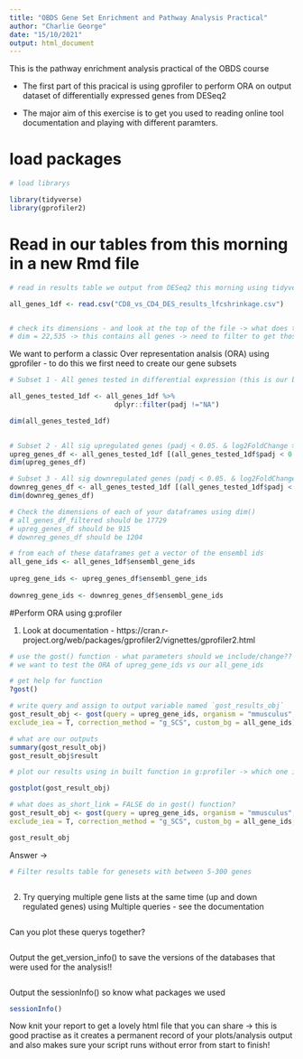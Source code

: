 ```yaml
---
title: "OBDS Gene Set Enrichment and Pathway Analysis Practical"
author: "Charlie George"
date: "15/10/2021"
output: html_document
---
```


This is the pathway enrichment analysis practical of the OBDS course

- The first part of this pracical is using gprofiler to perform ORA on output dataset of differentially expressed genes from DESeq2

- The major aim of this exercise is to get you used to reading online tool documentation and playing with different paramters.

# load packages 
```r
# load librarys

library(tidyverse)
library(gprofiler2)
```


# Read in our tables from this morning in a new Rmd file
```r
# read in results table we output from DESeq2 this morning using tidyverse read_csv()

all_genes_1df <- read.csv("CD8_vs_CD4_DES_results_lfcshrinkage.csv")


# check its dimensions - and look at the top of the file -> what does this tell us about our table? 
# dim = 22,535 -> this contains all genes -> need to filter to get those tested 

```

We want to perform a classic Over representation analsis (ORA) using gprofiler - to do this we first need to create our gene subsets 

```r
# Subset 1 - All genes tested in differential expression (this is our background/control gene list) - i.e. remove padj == NA 

all_genes_tested_1df <- all_genes_1df %>%
                          dplyr::filter(padj !="NA")

dim(all_genes_tested_1df)

  
# Subset 2 - All sig upregulated genes (padj < 0.05. & log2FoldChange > 1)
upreg_genes_df <- all_genes_tested_1df [(all_genes_tested_1df$padj < 0.05 & all_genes_tested_1df$log2FoldChange > 1), ]
dim(upreg_genes_df)

# Subset 3 - All sig downregulated genes (padj < 0.05. & log2FoldChange < 1)
downreg_genes_df <- all_genes_tested_1df [(all_genes_tested_1df$padj < 0.05 & all_genes_tested_1df$log2FoldChange < -1), ]
dim(downreg_genes_df)

# Check the dimensions of each of your dataframes using dim()
# all_genes_df_filtered should be 17729
# upreg_genes_df should be 915
# downreg_genes_df should be 1204

```


```r
# from each of these dataframes get a vector of the ensembl ids 
all_gene_ids <- all_genes_1df$ensembl_gene_ids
    
upreg_gene_ids <- upreg_genes_df$ensembl_gene_ids
    
downreg_gene_ids <- downreg_genes_df$ensembl_gene_ids
```

#Perform ORA using g:profiler 

1. Look at documentation - https://cran.r-project.org/web/packages/gprofiler2/vignettes/gprofiler2.html
```r
# use the gost() function - what parameters should we include/change??
# we want to test the ORA of upreg_gene_ids vs our all_gene_ids

# get help for function
?gost() 

# write query and assign to output variable named `gost_results_obj`
gost_result_obj <- gost(query = upreg_gene_ids, organism = "mmusculus",
exclude_iea = T, correction_method = "g_SCS", custom_bg = all_gene_ids)

# what are our outputs  
summary(gost_result_obj)
gost_result_obj$result

```

```r
# plot our results using in built function in g:profiler -> which one is it? 

gostplot(gost_result_obj)
```

```r
# what does as_short_link = FALSE do in gost() function? 
gost_result_obj <- gost(query = upreg_gene_ids, organism = "mmusculus",
exclude_iea = T, correction_method = "g_SCS", custom_bg = all_gene_ids, as_short_link = T)

gost_result_obj
```

Answer -> 

```r
# Filter results table for genesets with between 5-300 genes 



```


2. Try querying multiple gene lists at the same time (up and down regulated genes) using Multiple queries - see the documentation 

```r

```

Can you plot these querys together?

```r


```

Output the get_version_info() to save the versions of the databases that were used for the analysis!! 
```r

```

Output the sessionInfo() so know what packages we used
```r
sessionInfo()

```

Now knit your report to get a lovely html file that you can share -> this is good practise as it creates a permanent record of your plots/analysis output and also makes sure your script runs without error from start to finish! 